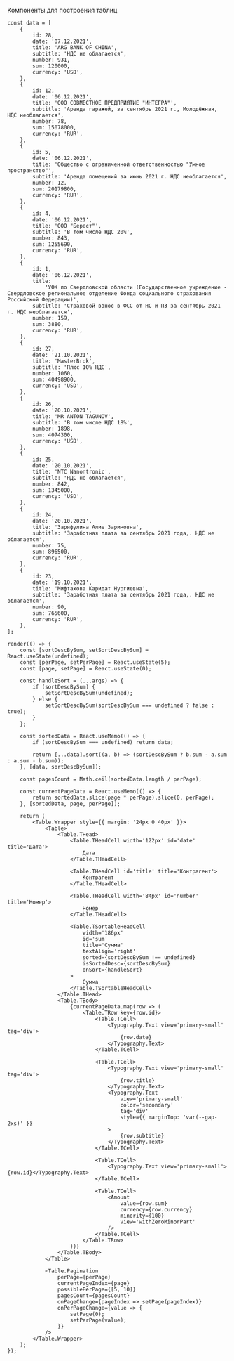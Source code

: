 Компоненты для построения таблиц

```tsx live
const data = [
    {
        id: 28,
        date: '07.12.2021',
        title: 'ARG BANK OF CHINA',
        subtitle: 'НДС не облагается',
        number: 931,
        sum: 120000,
        currency: 'USD',
    },
    {
        id: 12,
        date: '06.12.2021',
        title: 'ООО СОВМЕСТНОЕ ПРЕДПРИЯТИЕ "ИНТЕГРА"',
        subtitle: 'Аренда гаражей, за сентябрь 2021 г., Молодёжная, НДС необлагается',
        number: 78,
        sum: 15078000,
        currency: 'RUR',
    },
    {
        id: 5,
        date: '06.12.2021',
        title: 'Общество с ограниченной ответственностью "Умное пространство"',
        subtitle: 'Аренда помещений за июнь 2021 г. НДС необлагается',
        number: 12,
        sum: 20179800,
        currency: 'RUR',
    },
    {
        id: 4,
        date: '06.12.2021',
        title: 'ООО "Берест"',
        subtitle: 'В том числе НДС 20%',
        number: 843,
        sum: 1255690,
        currency: 'RUR',
    },
    {
        id: 1,
        date: '06.12.2021',
        title:
            'УФК по Свердловской области (Государственное учреждение - Свердловское региональное отделение Фонда социального страхования Российской Федерации)',
        subtitle: 'Страховой взнос в ФСС от НС и ПЗ за сентябрь 2021 г. НДС необлагается',
        number: 159,
        sum: 3880,
        currency: 'RUR',
    },
    {
        id: 27,
        date: '21.10.2021',
        title: 'MasterBrok',
        subtitle: 'Плюс 10% НДС',
        number: 1060,
        sum: 40498900,
        currency: 'USD',
    },
    {
        id: 26,
        date: '20.10.2021',
        title: 'MR ANTON TAGUNOV',
        subtitle: 'В том числе НДС 18%',
        number: 1898,
        sum: 4074300,
        currency: 'USD',
    },
    {
        id: 25,
        date: '20.10.2021',
        title: 'NTC Nanontronic',
        subtitle: 'НДС не облагается',
        number: 842,
        sum: 1345000,
        currency: 'USD',
    },
    {
        id: 24,
        date: '20.10.2021',
        title: 'Зарифулина Алие Заримовна',
        subtitle: 'Заработная плата за сентябрь 2021 года,. НДС не облагается',
        number: 75,
        sum: 896500,
        currency: 'RUR',
    },
    {
        id: 23,
        date: '19.10.2021',
        title: 'Мифтахова Каридат Нургиевна',
        subtitle: 'Заработная плата за сентябрь 2021 года,. НДС не облагается',
        number: 90,
        sum: 765600,
        currency: 'RUR',
    },
];

render(() => {
    const [sortDescBySum, setSortDescBySum] = React.useState(undefined);
    const [perPage, setPerPage] = React.useState(5);
    const [page, setPage] = React.useState(0);

    const handleSort = (...args) => {
        if (sortDescBySum) {
            setSortDescBySum(undefined);
        } else {
            setSortDescBySum(sortDescBySum === undefined ? false : true);
        }
    };

    const sortedData = React.useMemo(() => {
        if (sortDescBySum === undefined) return data;

        return [...data].sort((a, b) => (sortDescBySum ? b.sum - a.sum : a.sum - b.sum));
    }, [data, sortDescBySum]);

    const pagesCount = Math.ceil(sortedData.length / perPage);

    const currentPageData = React.useMemo(() => {
        return sortedData.slice(page * perPage).slice(0, perPage);
    }, [sortedData, page, perPage]);

    return (
        <Table.Wrapper style={{ margin: '24px 0 40px' }}>
            <Table>
                <Table.THead>
                    <Table.THeadCell width='122px' id='date' title='Дата'>
                        Дата
                    </Table.THeadCell>

                    <Table.THeadCell id='title' title='Контрагент'>
                        Контрагент
                    </Table.THeadCell>

                    <Table.THeadCell width='84px' id='number' title='Номер'>
                        Номер
                    </Table.THeadCell>

                    <Table.TSortableHeadCell
                        width='186px'
                        id='sum'
                        title='Сумма'
                        textAlign='right'
                        sorted={sortDescBySum !== undefined}
                        isSortedDesc={sortDescBySum}
                        onSort={handleSort}
                    >
                        Сумма
                    </Table.TSortableHeadCell>
                </Table.THead>
                <Table.TBody>
                    {currentPageData.map(row => (
                        <Table.TRow key={row.id}>
                            <Table.TCell>
                                <Typography.Text view='primary-small' tag='div'>
                                    {row.date}
                                </Typography.Text>
                            </Table.TCell>

                            <Table.TCell>
                                <Typography.Text view='primary-small' tag='div'>
                                    {row.title}
                                </Typography.Text>
                                <Typography.Text
                                    view='primary-small'
                                    color='secondary'
                                    tag='div'
                                    style={{ marginTop: 'var(--gap-2xs)' }}
                                >
                                    {row.subtitle}
                                </Typography.Text>
                            </Table.TCell>

                            <Table.TCell>
                                <Typography.Text view='primary-small'>{row.id}</Typography.Text>
                            </Table.TCell>

                            <Table.TCell>
                                <Amount
                                    value={row.sum}
                                    currency={row.currency}
                                    minority={100}
                                    view='withZeroMinorPart'
                                />
                            </Table.TCell>
                        </Table.TRow>
                    ))}
                </Table.TBody>
            </Table>

            <Table.Pagination
                perPage={perPage}
                currentPageIndex={page}
                possiblePerPage={[5, 10]}
                pagesCount={pagesCount}
                onPageChange={pageIndex => setPage(pageIndex)}
                onPerPageChange={value => {
                    setPage(0);
                    setPerPage(value);
                }}
            />
        </Table.Wrapper>
    );
});
```
